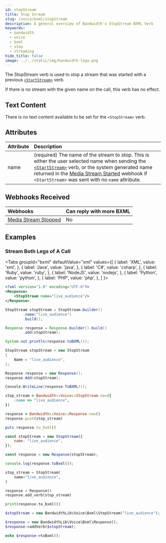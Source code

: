 ```yaml
---
id: stopStream
title: Stop Stream
slug: /voice/bxml/stopStream
description: A general overview of Bandwidth's StopStream BXML Verb
keywords:
  - bandwidth
  - voice
  - bxml
  - stop
  - streaming
hide_title: false
image: ../../static/img/bandwidth-logo.png
---
```



The StopStream verb is used to stop a stream that was started with a previous [`<StartStream>`][1] verb.

If there is no stream with the given name on the call, this verb has no effect.

## Text Content

There is no text content available to be set for the `<StopStream>` verb.

## Attributes

| Attribute          | Description                                                                                                                                                                                                                                                       |
|:-------------------|:------------------------------------------------------------------------------------------------------------------------------------------------------------------------------------------------------------------------------------------------------------------|
| name               | (required) The name of the stream to stop. This is either the user selected name when sending the [`<StartStream>`][1] verb, or the system generated name returned in the [Media Stream Started][2] webhook if `<StartStream>` was sent with no `name` attribute. |

## Webhooks Received

| Webhooks                   | Can reply with more BXML |
|:---------------------------|:-------------------------|
| [Media Stream Stopped][3]  | No                       |

## Examples

### Stream Both Legs of A Call

<Tabs
  groupId="bxml"
  defaultValue="xml"
  values={[
    { label: 'XML', value: 'xml', },
    { label: 'Java', value: 'java', },
    { label: 'C#', value: 'csharp', },
    { label: 'Ruby', value: 'ruby', },
    { label: 'NodeJS', value: 'nodejs', },
    { label: 'Python', value: 'python', },
    { label: 'PHP', value: 'php', },
  ]
}>
<TabItem value="xml">

```xml
<?xml version="1.0" encoding="UTF-8"?>
<Response>
    <StopStream name="live_audience"/>
</Response>
```

</TabItem>
<TabItem value="java">

```java
StopStream stopStream = StopStream.builder()
        .name("live_audience")
        .build();

Response response = Response.builder().build()
        .add(stopStream);

System.out.println(response.toBXML());
```

</TabItem>
<TabItem value="csharp">

```csharp
StopStream stopStream = new StopStream
{
    Name = "live_audience",
};

Response response = new Response();
response.Add(stopStream);

Console.WriteLine(response.ToBXML());
```

</TabItem>
<TabItem value="ruby">

```ruby
stop_stream = Bandwidth::Voice::StopStream.new({
    :name => "live_audience",
})

response = Bandwidth::Voice::Response.new()
response.push(stop_stream)

puts response.to_bxml()
```

</TabItem>
<TabItem value="nodejs">

```js
const stopStream = new StopStream({
    name: "live_audience",
});

const response = new Response(stopStream);

console.log(response.toBxml());
```

</TabItem>
<TabItem value="python">

```python
stop_stream = StopStream(
    name="live_audience",
)

response = Response()
response.add_verb(stop_stream)

print(response.to_bxml())
```

</TabItem>
<TabItem value="php">

```php
$stopStream = new BandwidthLib\Voice\Bxml\StopStream("live_audience");

$response = new BandwidthLib\Voice\Bxml\Response();
$response->addVerb($stopStream);

echo $response->toBxml();
```

</TabItem>
</Tabs>

[1]: /docs/voice/bxml/startStream
[2]: /docs/voice/webhooks/mediaStreamStarted
[3]: /docs/voice/webhooks/mediaStreamStopped
